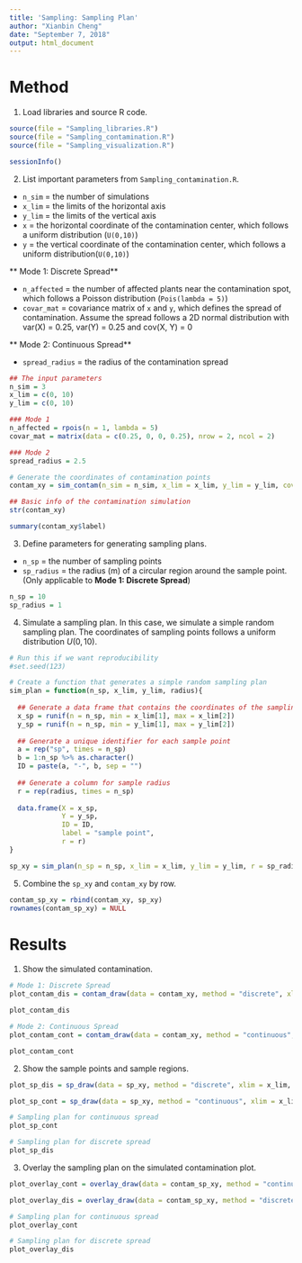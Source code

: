 ```yaml
---
title: 'Sampling: Sampling Plan'
author: "Xianbin Cheng"
date: "September 7, 2018"
output: html_document
---
```


# Method

1. Load libraries and source R code.

```r
source(file = "Sampling_libraries.R")
source(file = "Sampling_contamination.R")
source(file = "Sampling_visualization.R")
```

```r
sessionInfo()
```

2. List important parameters from `Sampling_contamination.R`.

* `n_sim` = the number of simulations  
* `x_lim` = the limits of the horizontal axis  
* `y_lim` = the limits of the vertical axis  
* `x` = the horizontal coordinate of the contamination center, which follows a uniform distribution (`U(0,10)`)
* `y` = the vertical coordinate of the contamination center, which follows a uniform distribution(`U(0,10)`)  

** Mode 1: Discrete Spread** 

* `n_affected` = the number of affected plants near the contamination spot, which follows a Poisson distribution (`Pois(lambda = 5)`)   
* `covar_mat` = covariance matrix of `x` and `y`, which defines the spread of contamination. Assume the spread follows a 2D normal distribution with var(X) = 0.25, var(Y) = 0.25 and cov(X, Y) = 0  

** Mode 2: Continuous Spread**

* `spread_radius` = the radius of the contamination spread

```r
## The input parameters
n_sim = 3
x_lim = c(0, 10)
y_lim = c(0, 10)

### Mode 1
n_affected = rpois(n = 1, lambda = 5)
covar_mat = matrix(data = c(0.25, 0, 0, 0.25), nrow = 2, ncol = 2)

### Mode 2
spread_radius = 2.5
```

```r
# Generate the coordinates of contamination points
contam_xy = sim_contam(n_sim = n_sim, x_lim = x_lim, y_lim = y_lim, covariance = covar_mat, n_affected = n_affected, radius = spread_radius) 
```

```r
## Basic info of the contamination simulation
str(contam_xy)

summary(contam_xy$label)
```


3. Define parameters for generating sampling plans.

* `n_sp` = the number of sampling points
* `sp_radius` = the radius (m) of a circular region around the sample point. (Only applicable to **Mode 1: Discrete Spread**)

```r
n_sp = 10
sp_radius = 1
```

4. Simulate a sampling plan. In this case, we simulate a simple random sampling plan. The coordinates of sampling points follows a uniform distribution $U(0,10)$.

```r
# Run this if we want reproducibility
#set.seed(123)
```

```r
# Create a function that generates a simple random sampling plan
sim_plan = function(n_sp, x_lim, y_lim, radius){
  
  ## Generate a data frame that contains the coordinates of the sampling points
  x_sp = runif(n = n_sp, min = x_lim[1], max = x_lim[2])
  y_sp = runif(n = n_sp, min = y_lim[1], max = y_lim[2])
  
  ## Generate a unique identifier for each sample point
  a = rep("sp", times = n_sp)
  b = 1:n_sp %>% as.character()
  ID = paste(a, "-", b, sep = "")
  
  ## Generate a column for sample radius
  r = rep(radius, times = n_sp)
  
  data.frame(X = x_sp,
             Y = y_sp,
             ID = ID,
             label = "sample point",
             r = r)
}
```

```r
sp_xy = sim_plan(n_sp = n_sp, x_lim = x_lim, y_lim = y_lim, r = sp_radius)
```

5. Combine the `sp_xy` and `contam_xy` by row.

```r
contam_sp_xy = rbind(contam_xy, sp_xy)
rownames(contam_sp_xy) = NULL
```

# Results

1. Show the simulated contamination.

```r
# Mode 1: Discrete Spread
plot_contam_dis = contam_draw(data = contam_xy, method = "discrete", xlim = x_lim, ylim = y_lim)

plot_contam_dis

# Mode 2: Continuous Spread
plot_contam_cont = contam_draw(data = contam_xy, method = "continuous", xlim = x_lim, ylim = y_lim)

plot_contam_cont
```

2. Show the sample points and sample regions.

```r
plot_sp_dis = sp_draw(data = sp_xy, method = "discrete", xlim = x_lim, ylim = y_lim)

plot_sp_cont = sp_draw(data = sp_xy, method = "continuous", xlim = x_lim, ylim = y_lim)
```

```r
# Sampling plan for continuous spread
plot_sp_cont

# Sampling plan for discrete spread
plot_sp_dis
```


3. Overlay the sampling plan on the simulated contamination plot.

```r
plot_overlay_cont = overlay_draw(data = contam_sp_xy, method = "continuous", xlim = x_lim, ylim = y_lim)

plot_overlay_dis = overlay_draw(data = contam_sp_xy, method = "discrete", xlim = x_lim, ylim = y_lim)
```

```r
# Sampling plan for continuous spread
plot_overlay_cont

# Sampling plan for discrete spread
plot_overlay_dis
```

